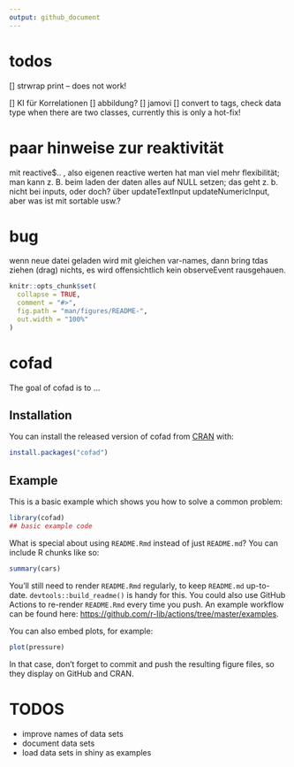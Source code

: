 ```yaml
---
output: github_document
---
```


# todos

[] strwrap print -- does not work!

[] KI für Korrelationen
[] abbildung?
[] jamovi
[] convert to tags, check data type when there are two classes, currently this 
is only a hot-fix!

# paar hinweise zur reaktivität

mit reactive$.. , also eigenen reactive werten hat man viel mehr flexibilität; man kann z. B. beim laden der daten alles auf NULL setzen; das geht z. b. nicht bei inputs, oder doch? über updateTextInput updateNumericInput, aber was ist mit sortable usw.?

# bug

wenn neue datei geladen wird mit gleichen var-names, dann bring tdas ziehen (drag) nichts, es wird offensichtlich kein observeEvent rausgehauen.

<!-- README.md is generated from README.Rmd. Please edit that file -->

```r
knitr::opts_chunk$set(
  collapse = TRUE,
  comment = "#>",
  fig.path = "man/figures/README-",
  out.width = "100%"
)
```

# cofad

<!-- badges: start -->
<!-- badges: end -->

The goal of cofad is to ...

## Installation

You can install the released version of cofad from [CRAN](https://CRAN.R-project.org) with:

``` r
install.packages("cofad")
```

## Example

This is a basic example which shows you how to solve a common problem:

```r
library(cofad)
## basic example code
```

What is special about using `README.Rmd` instead of just `README.md`? You can include R chunks like so:

```r
summary(cars)
```

You'll still need to render `README.Rmd` regularly, to keep `README.md` up-to-date. `devtools::build_readme()` is handy for this. You could also use GitHub Actions to re-render `README.Rmd` every time you push. An example workflow can be found here: <https://github.com/r-lib/actions/tree/master/examples>.

You can also embed plots, for example:

```r
plot(pressure)
```

In that case, don't forget to commit and push the resulting figure files, so they display on GitHub and CRAN.

# TODOS

- improve names of data sets
- document data sets
- load data sets in shiny as examples
